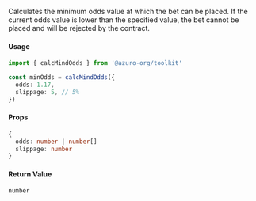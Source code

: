 Calculates the minimum odds value at which the bet can be placed. If the current odds value is lower than the specified value, the bet cannot be placed and will be rejected by the contract.

#### Usage

```ts
import { calcMindOdds } from '@azuro-org/toolkit'

const minOdds = calcMindOdds({ 
  odds: 1.17,
  slippage: 5, // 5% 
})
```

#### Props

```ts
{
  odds: number | number[]
  slippage: number
}
```

#### Return Value

`number`
